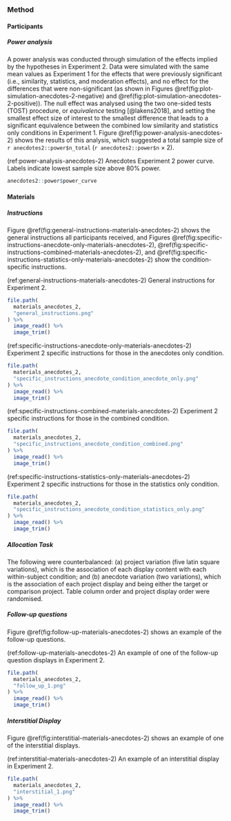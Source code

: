 ### Method

#### Participants

##### Power analysis {#power-analysis-anecdotes-2}

A power analysis was conducted through simulation of the effects implied by the
hypotheses in Experiment 2. Data were simulated with the same mean values as
Experiment 1 for the effects that were previously significant (i.e., similarity,
statistics, and moderation effects), and no effect for the differences that were
non-significant (as shown in
Figures \@ref(fig:plot-simulation-anecdotes-2-negative)
and \@ref(fig:plot-simulation-anecdotes-2-positive)). The null effect was
analysed using the two one-sided tests (TOST) procedure, or *equivalence*
testing [@lakens2018], and setting the smallest effect size of interest to the
smallest difference that leads to a significant equivalence between the combined
low similarity and statistics only conditions in Experiment 1.
Figure \@ref(fig:power-analysis-anecdotes-2) shows the results of this analysis,
which suggested a total sample size of `r anecdotes2::power$n_total`
(`r anecdotes2::power$n` $\times$ 2).

\newpage

\blandscape

(ref:power-analysis-anecdotes-2) Anecdotes Experiment 2 power curve. Labels indicate lowest sample size above 80% power.

```r
anecdotes2::power$power_curve
```

\elandscape

\newpage

#### Materials

##### Instructions {#instructions-materials-anecdotes-2-appendix}

Figure \@ref(fig:general-instructions-materials-anecdotes-2) shows the general
instructions all participants received, and
Figures \@ref(fig:specific-instructions-anecdote-only-materials-anecdotes-2), \@ref(fig:specific-instructions-combined-materials-anecdotes-2),
and \@ref(fig:specific-instructions-statistics-only-materials-anecdotes-2) show
the condition-specific instructions.

(ref:general-instructions-materials-anecdotes-2) General instructions for Experiment 2.

```r
file.path(
  materials_anecdotes_2,
  "general_instructions.png"
) %>%
  image_read() %>%
  image_trim()
```

(ref:specific-instructions-anecdote-only-materials-anecdotes-2) Experiment 2 specific instructions for those in the anecdotes only condition.

```r
file.path(
  materials_anecdotes_2,
  "specific_instructions_anecdote_condition_anecdote_only.png"
) %>%
  image_read() %>%
  image_trim()
```

(ref:specific-instructions-combined-materials-anecdotes-2) Experiment 2 specific instructions for those in the combined condition.

```r
file.path(
  materials_anecdotes_2,
  "specific_instructions_anecdote_condition_combined.png"
) %>%
  image_read() %>%
  image_trim()
```

(ref:specific-instructions-statistics-only-materials-anecdotes-2) Experiment 2 specific instructions for those in the statistics only condition.

```r
file.path(
  materials_anecdotes_2,
  "specific_instructions_anecdote_condition_statistics_only.png"
) %>%
  image_read() %>%
  image_trim()
```

##### Allocation Task {#allocation-anecdotes-2-appendix}

The following were counterbalanced: (a) project variation (five latin square
variations), which is the association of each display content with each
within-subject condition; and (b) anecdote variation (two variations), which is
the association of each project display and being either the target or
comparison project. Table column order and project display order were
randomised.

##### Follow-up questions {#follow-up-materials-anecdotes-2}

Figure \@ref(fig:follow-up-materials-anecdotes-2) shows an example of the
follow-up questions.

(ref:follow-up-materials-anecdotes-2) An example of one of the follow-up question displays in Experiment 2.

```r
file.path(
  materials_anecdotes_2,
  "follow_up_1.png"
) %>%
  image_read() %>%
  image_trim()
```

##### Interstitial Display {#interstitial-materials-anecdotes-2}

Figure \@ref(fig:interstitial-materials-anecdotes-2) shows an example of one of
the interstitial displays.

(ref:interstitial-materials-anecdotes-2) An example of an interstitial display in Experiment 2.

```r
file.path(
  materials_anecdotes_2,
  "interstitial_1.png"
) %>%
  image_read() %>%
  image_trim()
```
